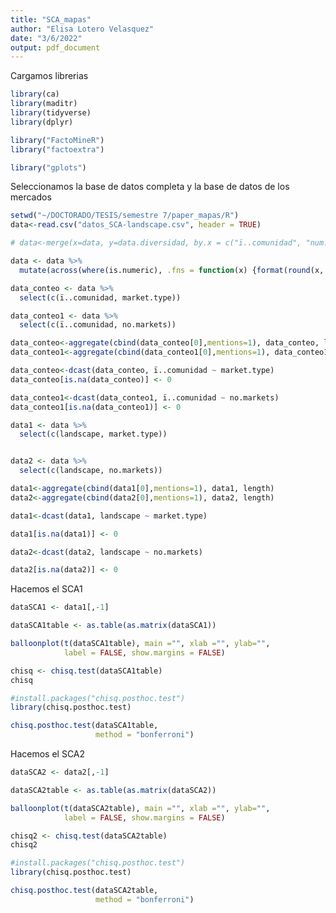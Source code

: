 ---
title: "SCA_mapas"
author: "Elisa Lotero Velasquez"
date: "3/6/2022"
output: pdf_document
---
Cargamos librerias
```{r}
library(ca)
library(maditr)
library(tidyverse)
library(dplyr)

library("FactoMineR")
library("factoextra")

library("gplots")
```

Seleccionamos la base de datos completa y la base de datos de los mercados 
```{r}
setwd("~/DOCTORADO/TESIS/semestre 7/paper_mapas/R")
data<-read.csv("datos_SCA-landscape.csv", header = TRUE)
```
<!-- Definimos la bd de variables socioeconomicas incluyendo el proceso para definir la variables de consumo de silvestres  -->
<!-- ```{r} -->
<!-- data.diversidad <- data %>% select(c(ï..comunidad, num.entrevista , nombre.recurso, tipo.mercado.venta)) %>% -->
<!--   distinct() -->

<!-- data.diversidad$conteo<-1 -->

<!-- data.diversidad <- data.diversidad %>%  -->
<!--   group_by(ï..comunidad, num.entrevista, tipo.mercado.venta)%>% -->
<!--   summarise(no.productos = sum(conteo)) -->

<!-- data.diversidad$prop.venta <- 0 -->

<!-- for (i in 1:dim(data.diversidad)[1]){ -->
<!--   if (data.diversidad$no.productos[i] <= 7){ -->
<!--     data.diversidad$prop.venta[i] <- "bajo" -->
<!--   } else { -->
<!--     if (data.diversidad$no.productos[i] <= 10){ -->
<!--       data.diversidad$prop.venta[i] <- "medio" -->
<!--     } else { -->
<!--       data.diversidad$prop.venta[i] <- "alto" -->
<!--     } -->
<!--   } -->
<!-- } -->

<!-- ``` -->


```{r}
# data<-merge(x=data, y=data.diversidad, by.x = c("ï..comunidad", "num.entrevista", "tipo.mercado.venta"), by.y = c("ï..comunidad", "num.entrevista",  "tipo.mercado.venta"), all = TRUE)

data <- data %>%
  mutate(across(where(is.numeric), .fns = function(x) {format(round(x, 2), nsmall = 2)}))
```

```{r}

data_conteo <- data %>%
  select(c(ï..comunidad, market.type))

data_conteo1 <- data %>%
  select(c(ï..comunidad, no.markets))

data_conteo<-aggregate(cbind(data_conteo[0],mentions=1), data_conteo, length)
data_conteo1<-aggregate(cbind(data_conteo1[0],mentions=1), data_conteo1, length)

data_conteo<-dcast(data_conteo, ï..comunidad ~ market.type) 
data_conteo[is.na(data_conteo)] <- 0

data_conteo1<-dcast(data_conteo1, ï..comunidad ~ no.markets) 
data_conteo1[is.na(data_conteo1)] <- 0

```

```{r}
data1 <- data %>%
  select(c(landscape, market.type))


data2 <- data %>%
  select(c(landscape, no.markets))

```

```{r}
data1<-aggregate(cbind(data1[0],mentions=1), data1, length)
data2<-aggregate(cbind(data2[0],mentions=1), data2, length)

```

```{r}
data1<-dcast(data1, landscape ~ market.type) 

data1[is.na(data1)] <- 0

data2<-dcast(data2, landscape ~ no.markets) 

data2[is.na(data2)] <- 0

```

Hacemos el SCA1
```{r}

dataSCA1 <- data1[,-1]

dataSCA1table <- as.table(as.matrix(dataSCA1))

balloonplot(t(dataSCA1table), main ="", xlab ="", ylab="",
            label = FALSE, show.margins = FALSE)

chisq <- chisq.test(dataSCA1table)
chisq

#install.packages("chisq.posthoc.test")
library(chisq.posthoc.test)

chisq.posthoc.test(dataSCA1table,
                   method = "bonferroni")
```
Hacemos el SCA2
```{r}

dataSCA2 <- data2[,-1]

dataSCA2table <- as.table(as.matrix(dataSCA2))

balloonplot(t(dataSCA2table), main ="", xlab ="", ylab="",
            label = FALSE, show.margins = FALSE)

chisq2 <- chisq.test(dataSCA2table)
chisq2

#install.packages("chisq.posthoc.test")
library(chisq.posthoc.test)

chisq.posthoc.test(dataSCA2table,
                   method = "bonferroni")
```